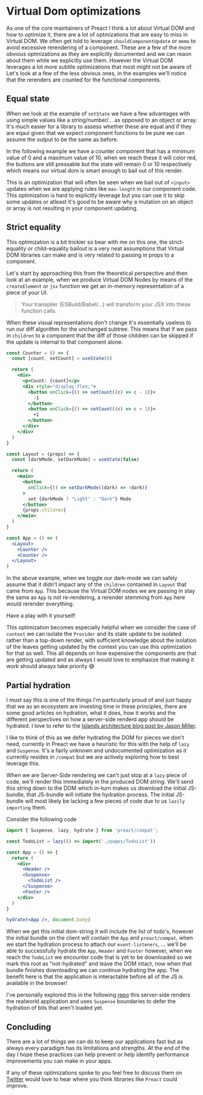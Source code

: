 

<CodeTheme />
<SEO
  title={documentProps.title}
  description={documentProps.description}
  keywords={documentProps.tags}
  image={documentProps.image}
/>

# Virtual Dom optimizations

As one of the core maintainers of Preact I think a lot about Virtual DOM and how to optimize it, there are a lot of
optmizations that are easy to miss in Virtual DOM. We often get told to leverage `shouldComponentUpdate` or `memo` to
avoid excessive rerendering of a component.
These are a few of the more obvious optmizations as they are explicitly documented and we can reaon about them while
we explicitly use them. However the Virtual DOM leverages a lot more subtile optimizations that most might not be aware of.
Let's look at a few of the less obvious ones, in the examples we'll notice that the rerenders
are counted for the functional components.

## Equal state

When we look at the example of `setState` we have a few advantages with using simple values like a string/number/... as
opposed to an object or array. It's much easier for a library to assess whether these are equal and if they are eqaul given
that we expect component functions to be pure we can assume the output to be the same as before.

In the following example we have a counter component that has a minimum value of 0 and a maximum value of 10, when we reach these
it will color red, the buttons are still pressable but the state will remain 0 or 10 respectively which means our virtual dom is smart
enough to bail out of this render.

<StateEquality />

This is an optimization that will often be seen when we bail out of `<input>` updates when we are applying rules like `max-length` in our
component code. This optimization is hard to explicitly leverage but you can use it to skip some updates or atleast it's good to be aware
why a mutation on an object or array is not resulting in your component updating.

## Strict equality

This optimization is a bit trickier so bear with me on this one, the strict-equality or child-equality bailout is a very neat assumptions
that Virtual DOM libraries can make and is very related to passing in props to a component.

Let's start by approaching this from the theoretical perspective and then look at an example, when we produce Virtual DOM Nodes by means of the
`createElement` or `jsx` function we get an in-memory representation of a piece of your UI.

> Your transpiler (ESBuild/Babel/...) will transform your JSX into these function calls.

When these visual representations don't change it's essentially useless to run our diff algorithm for the unchanged subtree. This means that if
we pass in `children` to a component that the diff of those children can be skipped if the update is internal to that component alone.

```jsx
const Counter = () => {
  const [count, setCount] = useState(0)

  return (
    <div>
      <p>Count: {count}</p>
      <div style="display:flex;">
        <button onClick={() => setCount((c) => c - 1)}>
          -1
        </button>
        <button onClick={() => setCount((c) => c + 1)}>
          +1
        </button>
      </div>
    </div>
  )
}

const Layout = (props) => {
  const [darkMode, setDarkMode] = useState(false)

  return (
    <main>
      <button
        onClick={() => setDarkMode((dark) => !dark)}
      >
        set {darkMode ? "Light" : "Dark"} Mode
      </button>
      {props.children}
    </main>
  )
}

const App = () => (
  <Layout>
    <Counter />
    <Counter />
  </Layout>
)
```

In the above example, when we toggle our dark-mode we can safely assume that it didn't impact any of the `children` contained in
`Layout` that came from `App`. This because the Virtual DOM nodes we are passing in stay the same as `App` is not re-rendering, a
rerender stemming from `App` here would rerender everything.

Have a play with it yourself!

<StrictEquality />

This optimization becomes especially helpful when we consider the case of `context` we can isolate the `Provider` and its state update
to be isolated rather than a top-down render, with sufficient knowledge about the isolation of the leaves getting updated by the context
you can use this optimization for that as well. This all depends on how expensive the components are that are getting updated and as always
I would love to emphasize that making it work should always take priority 😅

## Partial hydration

I must say this is one of the things I'm particularly proud of and just happy that we as an ecosystem are investing time in these principles,
there are some good articles on hydration, what it does, how it works and the different perspectives on how a server-side renderd app should be hydrated. I love
to refer to the [Islands architecture blog post by Jason Miller](https://jasonformat.com/islands-architecture/).

I like to think of this as we defer hydrating the DOM for pieces we don't need, currently in Preact we have a heuristic for this with the help
of `lazy` and `Suspense`. It's a fairly unknown and undocumented optimization as it currently resides in `/compat` but we are actively exploring
how to best leverage this.

When we are Server-Side rendering we can't just stop at a `lazy` piece of code, we'll render this immediately in the produced DOM string. We'll send
this string down to the DOM which in-turn makes us download the initial JS-bundle, that JS-bundle will initiate the hydration process. The initial JS-bundle
will most likely be lacking a few pieces of code due to us `lazily importing` them.

Consider the following code

```jsx
import { Suspense, lazy, hydrate } from 'preact/compat';

const TodoList = lazy(() => import('./pages/TodoList'))

const App = () => {
  return (
    <div>
      <Header />
      <Suspense>
        <TodoList />
      </Suspense>
      <Footer />
    </div>
  )
}

hydrate(<App />, document.body)
```

When we get this initial dom-string it will include the list of todo's, however the initial bundle on the client will contain the `App` and `preact/compat`,
when we start the hydration process to attach our `event-listeners`, ... we'll be able to successfully hydrate the `App`, `Header` and `Footer` however, when
we reach the `TodoList` we encounter code that is yet to be downloaded so we mark this root as "not-hydrated" and leave the DOM intact, now when that bundle finishes
downloading we can continue hydrating the app. The benefit here is that the application is interactable before all of the JS is available in the browser!

I've personally explored this in the following [repo](https://github.com/JoviDeCroock/realworld) this server-side renders the realworld application
and uses `Suspense` boundaries to defer the hydration of bits that aren't loaded yet.

## Concluding

There are a lot of things we can do to keep our applications fast but as always every paradigm has its limitations and strengths. At the end of the day
I hope these practices can help prevent or help identify performance improvements you can make in your apps.

If any of these optimizations spoke to you feel free to discuss them on [Twitter](https://twitter.com/JoviDeC) would
love to hear where you think libraries like `Preact` could improve.
